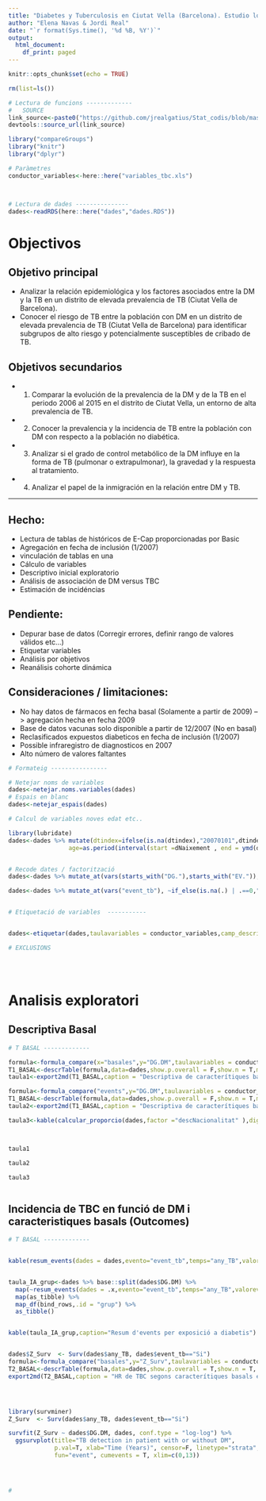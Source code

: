 ```yaml
---
title: "Diabetes y Tuberculosis en Ciutat Vella (Barcelona). Estudio longitudinal de la asociación de las dos enfermedades en un distrito con alta prevalencia de tuberculosis"
author: "Elena Navas & Jordi Real"
date: "`r format(Sys.time(), '%d %B, %Y')`"
output:
  html_document:
    df_print: paged
---
```


```r
knitr::opts_chunk$set(echo = TRUE)

rm(list=ls())

# Lectura de funcions -------------
#   SOURCE
link_source<-paste0("https://github.com/jrealgatius/Stat_codis/blob/master/funcions_propies.R","?raw=T")
devtools::source_url(link_source)

library("compareGroups")
library("knitr")
library("dplyr")

# Paràmetres
conductor_variables<-here::here("variables_tbc.xls")



# Lectura de dades ---------------
dades<-readRDS(here::here("dades","dades.RDS"))


```

# Objectivos

## Objetivo principal

- Analizar la relación epidemiológica y los factores asociados entre la DM y la TB en un distrito de elevada prevalencia de TB (Ciutat Vella de Barcelona).
- Conocer el riesgo de TB entre la población con DM en un distrito de elevada prevalencia de TB (Ciutat Vella de Barcelona) para identificar subgrupos de alto riesgo y potencialmente susceptibles de cribado de TB.


## Objetivos secundarios 

- 1. Comparar la evolución de la prevalencia de la DM y de la TB en el periodo 2006 al 2015 en el distrito de Ciutat Vella, un entorno de alta prevalencia de TB.
- 2.	Conocer la prevalencia y la incidencia de TB entre la población con DM con respecto a la población no diabética.
- 3.	Analizar si el grado de control metabólico de la DM influye en la forma de TB (pulmonar o extrapulmonar), la gravedad y la respuesta al tratamiento.
- 4.	Analizar el papel de la inmigración en la relación entre DM y TB.


-----

## Hecho: 

- Lectura de tablas de históricos de E-Cap proporcionadas por Basic
- Agregación en fecha de inclusión (1/2007)
- vinculación de tablas en una
- Cálculo de variables
- Descriptivo inicial exploratorio
- Análisis de associación de DM versus TBC
- Estimación de incidéncias


## Pendiente: 

- Depurar base de datos (Corregir errores, definir rango de valores válidos etc...) 
- Etiquetar variables
- Análisis por objetivos
- Reanálisis cohorte dinámica

## Consideraciones / limitaciones:

- No hay datos de fármacos en fecha basal (Solamente a partir de 2009) --> agregación hecha en fecha 2009
- Base de datos vacunas solo disponible a partir de 12/2007 (No en basal)
- Reclasificados expuestos diabeticos en fecha de inclusión (1/2007)
- Possible infraregistro de diagnosticos en 2007
- Alto número de valores faltantes


```r

# Formateig ----------------

# Netejar noms de variables 
dades<-netejar.noms.variables(dades)
# Espais en blanc
dades<-netejar_espais(dades)

# Calcul de variables noves edat etc..

library(lubridate)
dades<-dades %>% mutate(dtindex=ifelse(is.na(dtindex),"20070101",dtindex),
                 age=as.period(interval(start =dNaixement , end = ymd(dtindex))) %>% year()) 


# Recode dates / factorització 
dades<-dades %>% mutate_at(vars(starts_with("DG."),starts_with("EV.")), ~if_else(is.na(.),"No","Si"))

dades<-dades %>% mutate_at(vars("event_tb"), ~if_else(is.na(.) | .==0,"No","Si"))


# Etiquetació de variables  -----------


dades<-etiquetar(dades,taulavariables = conductor_variables,camp_descripcio = "Descripcio")


```


```r

# EXCLUSIONS





```

# Analisis exploratori 

## Descriptiva Basal 

```r

# T BASAL -------------

formula<-formula_compare(x="basales",y="DG.DM",taulavariables = conductor_variables)
T1_BASAL<-descrTable(formula,data=dades,show.p.overall = F,show.n = T,method = 2,Q1=0,Q3=1)
taula1<-export2md(T1_BASAL,caption = "Descriptiva de caracterítiques basals entre grups")

formula<-formula_compare("events",y="DG.DM",taulavariables = conductor_variables)
T1_BASAL<-descrTable(formula,data=dades,show.p.overall = F,show.n = T,method = 2,Q1=0,Q3=1)
taula2<-export2md(T1_BASAL,caption = "Descriptiva de caracterítiques basals entre grups")

taula3<-kable(calcular_proporcio(dades,factor ="descNacionalitat" ),digits = 3) %>% kableExtra::kable_styling()




```

```r

taula1

taula2

taula3



```



## Incidencia de TBC en funció de DM i caracteristiques basals (Outcomes)

```r

# T BASAL -------------


kable(resum_events(dades = dades,evento="event_tb",temps="any_TB",valorevent = "Si"),caption="Resum d'events") %>% kableExtra::kable_styling()


taula_IA_grup<-dades %>% base::split(dades$DG.DM) %>% 
  map(~resum_events(dades = .x,evento="event_tb",temps="any_TB",valorevent = "Si")) %>% 
  map(as_tibble) %>% 
  map_df(bind_rows,.id = "grup") %>% 
  as_tibble()


kable(taula_IA_grup,caption="Resum d'events per exposició a diabetis") %>% kableExtra::kable_styling()


dades$Z_Surv  <- Surv(dades$any_TB, dades$event_tb=="Si")
formula<-formula_compare("basales",y="Z_Surv",taulavariables = conductor_variables)
T2_BASAL<-descrTable(formula,data=dades,show.p.overall = T,show.n = T, show.ratio = T)
export2md(T2_BASAL,caption = "HR de TBC segons caracterítiques basals entre grups")





```



```r

library(survminer)
Z_Surv  <- Surv(dades$any_TB, dades$event_tb=="Si")

survfit(Z_Surv ~ dades$DG.DM, dades, conf.type = "log-log") %>%
  ggsurvplot(title="TB detection in patient with or without DM",
             p.val=T, xlab="Time (Years)", censor=F, linetype="strata",
             fun="event", cumevents = T, xlim=c(0,13))




# 

```



